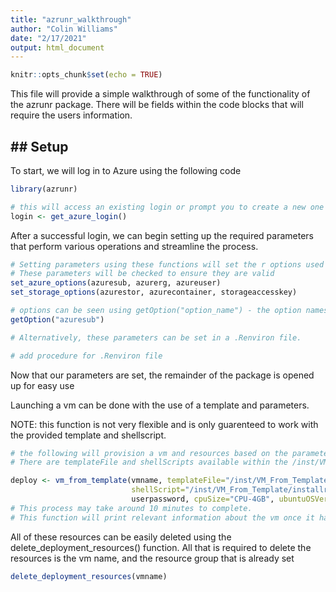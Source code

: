 ```yaml
---
title: "azrunr_walkthrough"
author: "Colin Williams"
date: "2/17/2021"
output: html_document
---
```


```r
knitr::opts_chunk$set(echo = TRUE)
```


This file will provide a simple walkthrough of some of the functionality of the
azrunr package. There will be fields within the code blocks that will require
the users information.

## Setup
----------
To start, we will log in to Azure using the following code
```r
library(azrunr)

# this will access an existing login or prompt you to create a new one
login <- get_azure_login()

```

After a successful login, we can begin setting up the required parameters
that perform various operations and streamline the process.

```r
# Setting parameters using these functions will set the r options used within the package
# These parameters will be checked to ensure they are valid
set_azure_options(azuresub, azurerg, azureuser)
set_storage_options(azurestor, azurecontainer, storageaccesskey)

# options can be seen using getOption("option_name") - the option names are the same as the parameter names in the following lines of code
getOption("azuresub")

# Alternatively, these parameters can be set in a .Renviron file.

# add procedure for .Renviron file
```

Now that our parameters are set, the remainder of the package is opened up for easy use

Launching a vm can be done with the use of a template and parameters.

NOTE: this function is not very flexible and is only guarenteed to work with the provided template and shellscript.
```r
# the following will provision a vm and resources based on the parameters we have already set as well as a few more
# There are templateFile and shellScripts available within the /inst/VM_From_Template folder named azuredeploy.json and isntallrstudio_ubuntu20.sh

deploy <- vm_from_template(vmname, templateFile="/inst/VM_From_Template/azuredeploy.json",
                           shellScript="/inst/VM_From_Template/installrstudio_ubuntu20.sh", adminPasswordOrKey,
                           userpassword, cpuSize="CPU-4GB", ubuntuOSVersion="20_04-lts")
# This process may take around 10 minutes to complete.
# This function will print relevant information about the vm once it has been deployed
```


All of these resources can be easily deleted using the delete_deployment_resources() function.
All that is required to delete the resources is the vm name, and the resource group that is already set
```r
delete_deployment_resources(vmname)
```
